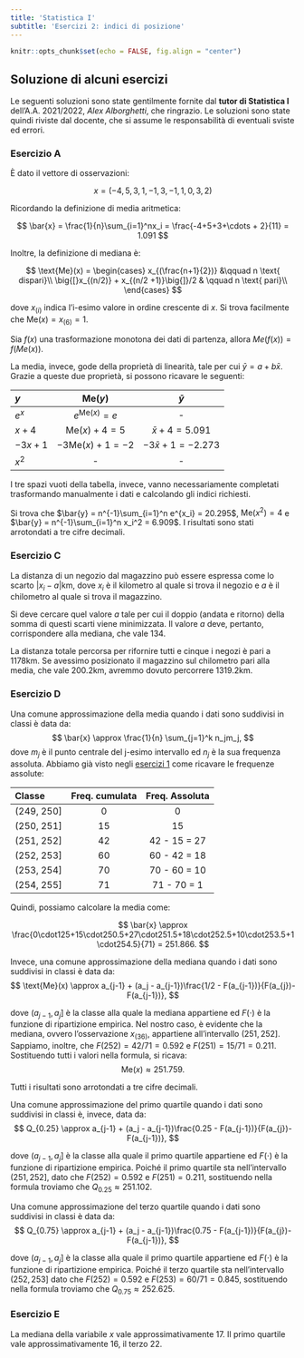 ```yaml
---
title: 'Statistica I'
subtitle: 'Esercizi 2: indici di posizione'
---
```


```r
knitr::opts_chunk$set(echo = FALSE, fig.align = "center")
```

## Soluzione di **alcuni** esercizi

Le seguenti soluzioni sono state gentilmente fornite dal **tutor di Statistica I** dell'A.A. 2021/2022, *Alex Alborghetti*, che ringrazio. Le soluzioni sono state quindi riviste dal docente, che si assume le responsabilità di eventuali sviste ed errori. 


### Esercizio A

È dato il vettore di osservazioni:

$$
x = (-4,5,3,1,-1,3,-1,1,0,3,2)
$$

Ricordando la definizione di media aritmetica:

$$
\bar{x} = \frac{1}{n}\sum_{i=1}^nx_i = \frac{-4+5+3+\cdots + 2}{11} = 1.091
$$

Inoltre, la definizione di mediana è:

$$
\text{Me}(x) = \begin{cases}
          x_{(\frac{n+1}{2})} &\qquad  n \text{ dispari}\\
         \big{[}x_{(n/2)} + x_{(n/2 +1)}\big{]}/2 & \qquad n \text{ pari}\\
\end{cases}
$$

dove $x_{(i)}$ indica l'i-esimo valore in ordine crescente di $x$. Si trova facilmente che $\text{Me}(x) = x_{(6)} = 1$.

Sia $f(x)$ una trasformazione monotona dei dati di partenza, allora $Me(f(x)) = f(Me(x))$. 

La media, invece, gode della proprietà di linearità, tale per cui $\bar{y} = a + b\bar{x}$. Grazie a queste due proprietà, si possono ricavare le seguenti:

| $y$     |     $\text{Me}(y)$      |       $\bar{y}$        |
|:--------|:----------------:|:----------------------:|
| $e^x$   | $e^{\text{Me}(x)} = e$  |           -            |
| $x+4$   | $\text{Me}(x) + 4 = 5$  |  $\bar{x}+4 = 5.091$   |
| $-3x+1$ | $-3 \text{Me}(x) +1=-2$ | $-3\bar{x}+1 = -2.273$ |
| $x^2$   |        -         |           -            |

I tre spazi vuoti della tabella, invece, vanno necessariamente completati trasformando manualmente i dati e calcolando gli indici richiesti.

Si trova che $\bar{y} = n^{-1}\sum_{i=1}^n e^{x_i} = 20.295$, $\text{Me}(x^2) = 4$ e $\bar{y} = n^{-1}\sum_{i=1}^n x_i^2 = 6.909$. I risultati sono stati arrotondati a tre cifre decimali.

### Esercizio C

La distanza di un negozio dal magazzino può essere espressa come lo scarto $|x_i - a|$km, dove $x_i$ è il kilometro al quale si trova il negozio e $a$ è il chilometro al quale si trova il magazzino. 

Si deve cercare quel valore $a$ tale per cui il doppio (andata e ritorno) della somma di questi scarti viene minimizzata. Il valore $a$ deve, pertanto, corrispondere alla mediana, che vale $134$. 

La distanza totale percorsa per rifornire tutti e cinque i negozi è pari a $1178$km. Se avessimo posizionato il magazzino sul chilometro pari alla media, che vale $200.2$km, avremmo dovuto percorrere $1319.2$km.

### Esercizio D

Una comune approssimazione della media quando i dati sono suddivisi in classi è data da: $$
\bar{x} \approx \frac{1}{n} \sum_{j=1}^k n_jm_j,
$$ dove $m_j$ è il punto centrale del j-esimo intervallo ed $n_j$ è la sua frequenza assoluta. Abbiamo già visto negli [esercizi 1](sol_exe_1.html) come ricavare le frequenze assolute:

| Classe      | Freq. cumulata | Freq. Assoluta |
|:------------|:--------------:|:--------------:|
| (249, 250\] |       0        |       0        |
| (250, 251\] |       15       |       15       |
| (251, 252\] |       42       |  42 - 15 = 27  |
| (252, 253\] |       60       |  60 - 42 = 18  |
| (253, 254\] |       70       |  70 - 60 = 10  |
| (254, 255\] |       71       |  71 - 70 = 1   |

Quindi, possiamo calcolare la media come:

$$
\bar{x} \approx \frac{0\cdot125+15\cdot250.5+27\cdot251.5+18\cdot252.5+10\cdot253.5+1\cdot254.5}{71} = 251.866.
$$

Invece, una comune approssimazione della mediana quando i dati sono suddivisi in classi è data da: 
$$
\text{Me}(x) \approx a_{j-1} + (a_j - a_{j-1})\frac{1/2 - F(a_{j-1})}{F(a_{j})-F(a_{j-1})},
$$

dove $(a_{j-1}, a_{j}]$ è la classe alla quale la mediana appartiene ed $F(\cdot)$ è la funzione di ripartizione empirica. Nel nostro caso, è evidente che la mediana, ovvero l'osservazione $x_{(36)}$, appartiene all'intervallo $(251,252]$. Sappiamo, inoltre, che $F(252) = 42/71 = 0.592$ e $F(251) = 15/71 = 0.211$. Sostituendo tutti i valori nella formula, si ricava: 
$$
\text{Me}(x) \approx 251.759.
$$

Tutti i risultati sono arrotondati a tre cifre decimali.

Una comune approssimazione del primo quartile quando i dati sono suddivisi in classi è, invece, data da: $$
 Q_{0.25} \approx a_{j-1} + (a_j - a_{j-1})\frac{0.25 - F(a_{j-1})}{F(a_{j})-F(a_{j-1})},
$$

dove $(a_{j-1}, a_{j}]$ è la classe alla quale il primo quartile appartiene ed $F(\cdot)$ è la funzione di ripartizione empirica. Poiché il primo quartile sta nell'intervallo $(251,252]$, dato che $F(252) = 0.592$ e $F(251) = 0.211$, sostituendo nella formula troviamo che $Q_{0.25} \approx 251.102$.

Una comune approssimazione del terzo quartile quando i dati sono suddivisi in classi è data da: $$
Q_{0.75} \approx a_{j-1} + (a_j - a_{j-1})\frac{0.75 - F(a_{j-1})}{F(a_{j})-F(a_{j-1})},
$$

dove $(a_{j-1}, a_{j}]$ è la classe alla quale il primo quartile appartiene ed $F(\cdot)$ è la funzione di ripartizione empirica. Poiché il terzo quartile sta nell'intervallo $(252,253]$ dato che $F(252) = 0.592$ e $F(253) = 60/71 = 0.845$, sostituendo nella formula troviamo che $Q_{0.75} \approx 252.625$.

### Esercizio E

La mediana della variabile $x$ vale approssimativamente $17$. Il primo quartile vale approssimativamente $16$, il terzo $22$.
